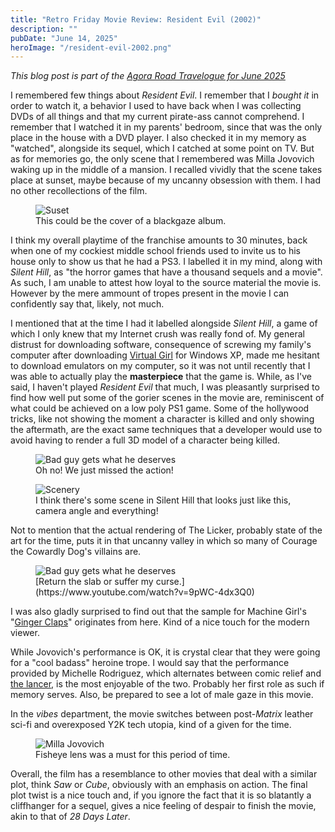 ```yaml
---
title: "Retro Friday Movie Review: Resident Evil (2002)"
description: ""
pubDate: "June 14, 2025"
heroImage: "/resident-evil-2002.png"
---
```


_This blog post is part of the [Agora Road Travelogue for June 2025](https://forum.agoraroad.com/index.php?threads/agora-road-travelogue-june-25.7997/)_

I remembered few things about _Resident Evil_. I remember that I _bought it_ in order to watch it, a behavior I used to have back when I was collecting DVDs of all things and that my current pirate-ass cannot comprehend. I remember that I watched it in my parents' bedroom, since that was the only place in the house with a DVD player. I also checked it in my memory as "watched", alongside its sequel, which I catched at some point on TV. But as for memories go, the only scene that I remembered was Milla Jovovich waking up in the middle of a mansion. I recalled vividly that the scene takes place at sunset, maybe because of my uncanny obsession with them. I had no other recollections of the film.

<figure>
  <img src="/resident-evil-4.png" alt="Suset" />
  <figcaption>This could be the cover of a blackgaze album.</figcaption>
</figure>

I think my overall playtime of the franchise amounts to 30 minutes, back when one of my cockiest middle school friends used to invite us to his house only to show us that he had a PS3. I labelled it in my mind, along with _Silent Hill_, as "the horror games that have a thousand sequels and a movie". As such, I am unable to attest how loyal to the source material the movie is. However by the mere ammount of tropes present in the movie I can confidently say that, likely, not much.

I mentioned that at the time I had it labelled alongside _Silent Hill_, a game of which I only knew that my Internet crush was really fond of. My general distrust for downloading software, consequence of screwing my family's computer after downloading [Virtual Girl](https://www.reddit.com/r/nostalgia/comments/add32p/virtual_girl_desktop/) for Windows XP, made me hesitant to download emulators on my computer, so it was not until recently that I was able to actually play the **masterpiece** that the game is. While, as I've said, I haven't played _Resident Evil_ that much, I was pleasantly surprised to find how well put some of the gorier scenes in the movie are, reminiscent of what could be achieved on a low poly PS1 game. Some of the hollywood tricks, like not showing the moment a character is killed and only showing the aftermath, are the exact same techniques that a developer would use to avoid having to render a full 3D model of a character being killed.

<figure>
  <img src="/resident-evil-1.png" alt="Bad guy gets what he deserves" />
  <figcaption>Oh no! We just missed the action!</figcaption>
</figure>
<figure>
  <img src="/resident-evil-3.png" alt="Scenery" />
  <figcaption>
    I think there's some scene in Silent Hill that looks just like this, camera
    angle and everything!
  </figcaption>
</figure>

Not to mention that the actual rendering of The Licker, probably state of the art for the time, puts it in that uncanny valley in which so many of Courage the Cowardly Dog's villains are.

<figure>
  <img src="/resident-evil-2.gif" alt="Bad guy gets what he deserves" />
  <figcaption>
    [Return the slab or suffer my
    curse.](https://www.youtube.com/watch?v=9pWC-4dx3Q0)
  </figcaption>
</figure>

I was also gladly surprised to find out that the sample for Machine Girl's "[Ginger Claps](https://youtube.com/watch?v=kwxbLFZS0k8)" originates from here. Kind of a nice touch for the modern viewer.

While Jovovich's performance is OK, it is crystal clear that they were going for a "cool badass" heroine trope. I would say that the performance provided by Michelle Rodriguez, which alternates between comic relief and [the lancer](https://tvtropes.org/pmwiki/pmwiki.php/Main/TheLancer), is the most enjoyable of the two. Probably her first role as such if memory serves. Also, be prepared to see a lot of male gaze in this movie.

In the _vibes_ department, the movie switches between post-_Matrix_ leather sci-fi and overexposed Y2K tech utopia, kind of a given for the time.

<figure>
  <img src="/resident-evil-5.png" alt="Milla Jovovich" />
  <figcaption>Fisheye lens was a must for this period of time.</figcaption>
</figure>

Overall, the film has a resemblance to other movies that deal with a similar plot, think _Saw_ or _Cube_, obviously with an emphasis on action. <span class="spoiler">The final plot twist is a nice touch and, if you ignore the fact that it is so blatantly a cliffhanger for a sequel, gives a nice feeling of despair to finish the movie, akin to that of _28 Days Later_.</span>
